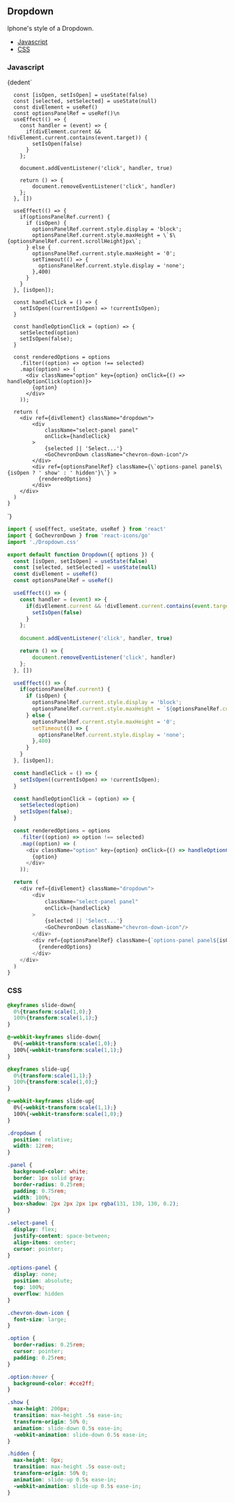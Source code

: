 <!-- Dropdown-MDX-Documentation.mdx -->


## Dropdown

Iphone's style of a Dropdown.

- [Javascript](#Javascript)
- [CSS](#CSS)

### Javascript
<SyntaxHighlighter language="jsx" style={okaidia}>
  {dedent`
 
      const [isOpen, setIsOpen] = useState(false)
      const [selected, setSelected] = useState(null)
      const divElement = useRef()
      const optionsPanelRef = useRef()\n  
      useEffect(() => {
        const handler = (event) => {
          if(divElement.current && !divElement.current.contains(event.target)) {
            setIsOpen(false)
          }
        };
         
        document.addEventListener('click', handler, true)
 
        return () => {
            document.removeEventListener('click', handler)
        };
      }, [])
 
      useEffect(() => {
        if(optionsPanelRef.current) {
          if (isOpen) {
            optionsPanelRef.current.style.display = 'block';
            optionsPanelRef.current.style.maxHeight = \`$\{optionsPanelRef.current.scrollHeight}px\`;
          } else {
            optionsPanelRef.current.style.maxHeight = '0';
            setTimeout(() => {
              optionsPanelRef.current.style.display = 'none';
            },400)
          }
        }
      }, [isOpen]);
 
      const handleClick = () => {
        setIsOpen((currentIsOpen) => !currentIsOpen);
      }
 
      const handleOptionClick = (option) => {
        setSelected(option)
        setIsOpen(false);
      }
 
      const renderedOptions = options
        .filter((option) => option !== selected)
        .map((option) => (
          <div className="option" key={option} onClick={() => handleOptionClick(option)}>
            {option}
          </div>
        ));
 
      return (
        <div ref={divElement} className="dropdown">
            <div
                className="select-panel panel" 
                onClick={handleClick}
            >
                {selected || 'Select...'}
                <GoChevronDown className="chevron-down-icon"/>
            </div>
            <div ref={optionsPanelRef} className={\`options-panel panel$\{isOpen ? ' show' : ' hidden'}\`} >
              {renderedOptions}
            </div>
        </div>
      )
    }
  `}
</SyntaxHighlighter>
```javascript
import { useEffect, useState, useRef } from 'react'
import { GoChevronDown } from 'react-icons/go'
import './Dropdown.css'

export default function Dropdown({ options }) {
  const [isOpen, setIsOpen] = useState(false)
  const [selected, setSelected] = useState(null)
  const divElement = useRef()
  const optionsPanelRef = useRef()

  useEffect(() => {
    const handler = (event) => {
      if(divElement.current && !divElement.current.contains(event.target)) {
        setIsOpen(false)
      }
    };
    
    document.addEventListener('click', handler, true)

    return () => {
        document.removeEventListener('click', handler)
    };
  }, [])

  useEffect(() => {
    if(optionsPanelRef.current) {
      if (isOpen) {
        optionsPanelRef.current.style.display = 'block';
        optionsPanelRef.current.style.maxHeight = `${optionsPanelRef.current.scrollHeight}px`;
      } else {
        optionsPanelRef.current.style.maxHeight = '0';
        setTimeout(() => {
          optionsPanelRef.current.style.display = 'none';
        },400)
      }
    }
  }, [isOpen]);

  const handleClick = () => {
    setIsOpen((currentIsOpen) => !currentIsOpen);
  }

  const handleOptionClick = (option) => {
    setSelected(option)
    setIsOpen(false);
  }

  const renderedOptions = options
    .filter((option) => option !== selected)
    .map((option) => (
      <div className="option" key={option} onClick={() => handleOptionClick(option)}>
        {option}
      </div>
    ));

  return (
    <div ref={divElement} className="dropdown">
        <div
            className="select-panel panel" 
            onClick={handleClick}
        >
            {selected || 'Select...'}
            <GoChevronDown className="chevron-down-icon"/>
        </div>
        <div ref={optionsPanelRef} className={`options-panel panel${isOpen ? ' show' : ' hidden'}`} >
          {renderedOptions}
        </div>
    </div>
  )
}
```

### CSS

```css
@keyframes slide-down{
  0%{transform:scale(1,0);}
  100%{transform:scale(1,1);}
}

@-webkit-keyframes slide-down{
  0%{-webkit-transform:scale(1,0);}
  100%{-webkit-transform:scale(1,1);}
}

@keyframes slide-up{
  0%{transform:scale(1,1);}
  100%{transform:scale(1,0);}
}

@-webkit-keyframes slide-up{
  0%{-webkit-transform:scale(1,1);}
  100%{-webkit-transform:scale(1,0);}
}

.dropdown {
  position: relative;
  width: 12rem;
}

.panel {
  background-color: white;
  border: 1px solid gray;
  border-radius: 0.25rem;
  padding: 0.75rem;
  width: 100%;
  box-shadow: 2px 2px 2px 1px rgba(131, 130, 130, 0.2);
}

.select-panel {
  display: flex;
  justify-content: space-between;
  align-items: center;
  cursor: pointer;
}

.options-panel {
  display: none;
  position: absolute;
  top: 100%;
  overflow: hidden
}

.chevron-down-icon {
  font-size: large;
}

.option {
  border-radius: 0.25rem;
  cursor: pointer;
  padding: 0.25rem;
}

.option:hover {
  background-color: #cce2ff;
}

.show {
  max-height: 200px;
  transition: max-height .5s ease-in;
  transform-origin: 50% 0;
  animation: slide-down 0.5s ease-in;
  -webkit-animation: slide-down 0.5s ease-in;
}

.hidden {
  max-height: 0px;
  transition: max-height .5s ease-out;
  transform-origin: 50% 0;
  animation: slide-up 0.5s ease-in;
  -webkit-animation: slide-up 0.5s ease-in;
}
```
